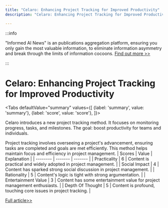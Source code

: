 ```yaml
---
title: "Celaro: Enhancing Project Tracking for Improved Productivity"
description: "Celaro: Enhancing Project Tracking for Improved Productivity"

---
```



:::info

"Informed AI News" is an publications aggregation platform, ensuring you only gain the most valuable information, to eliminate information asymmetry and break through the limits of information cocoons.  [Find out more >>](/)

:::

# Celaro: Enhancing Project Tracking for Improved Productivity


<Tabs
	defaultValue="summary"
	values={[
	{label: 'summary', value: 'summary'},
	{label: 'score', value: 'score'},
]}>
<TabItem value="summary">


Celaro introduces a new project tracking method. It focuses on monitoring progress, tasks, and milestones. The goal: boost productivity for teams and individuals.

Project tracking involves overseeing a project's advancement, ensuring tasks are completed and goals are met efficiently. This method helps maintain focus and efficiency in project management.
</TabItem>
<TabItem value="score">
	| Scores     | Value   | Explanation |
	| -------- | ------- | ------- |
	| Practicality  | 6    | Content is practical and widely adopted in project management.    |
	| Social Impact | 4     | Content has sparked strong social discussion in project management.    |
	| Rationality    | 5    | Content's logic is tight with strong argumentation.    |
	| Entertainment Value    | 3    | Content has some entertainment value for project management enthusiasts.    |
	| Depth Of Thought    | 5    | Content is profound, touching core issues in project tracking.    |
</TabItem>
</Tabs>

[Full article>>](https://www.producthunt.com/posts/celaro)
